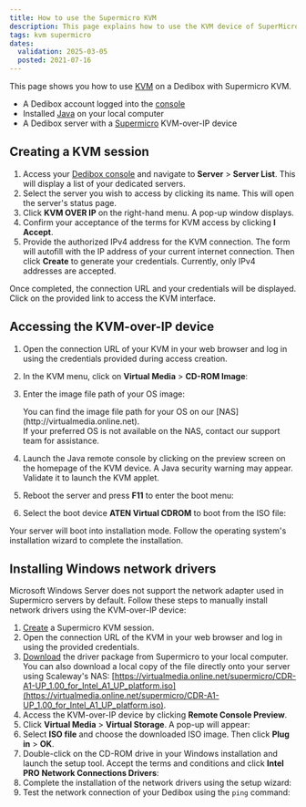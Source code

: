 ```yaml
---
title: How to use the Supermicro KVM
description: This page explains how to use the KVM device of SuperMicro servers on Scaleway Dedibox.
tags: kvm supermicro
dates:
  validation: 2025-03-05
  posted: 2021-07-16
---
```




This page shows you how to use [KVM](/dedibox-kvm-over-ip/concepts/#kvm-over-ip) on a Dedibox with Supermicro KVM.

<Requirements />

- A Dedibox account logged into the [console](https://console.online.net)
- Installed [Java](https://www.java.com/en/download/help/download_options.html) on your local computer
- A Dedibox server with a [Supermicro](https://www.supermicro.com/en/solutions/management-software/bmc-resources) KVM-over-IP device

## Creating a KVM session

1. Access your [Dedibox console](https://console.online.net/) and navigate to **Server** > **Server List**. This will display a list of your dedicated servers.
2. Select the server you wish to access by clicking its name. This will open the server's status page.
3. Click **KVM OVER IP** on the right-hand menu. A pop-up window displays.
    <Lightbox image={image} alt="" />
4. Confirm your acceptance of the terms for KVM access by clicking **I Accept**.
5. Provide the authorized IPv4 address for the KVM connection. The form will autofill with the IP address of your current internet connection. Then click **Create** to generate your credentials.
    <Message type="note">
      Currently, only IPv4 addresses are accepted.
    </Message>

Once completed, the connection URL and your credentials will be displayed. Click on the provided link to access the KVM interface.

## Accessing the KVM-over-IP device

1. Open the connection URL of your KVM in your web browser and log in using the credentials provided during access creation.
2. In the KVM menu, click on **Virtual Media** > **CD-ROM Image**:
    <Lightbox image={image2} alt="" />
3. Enter the image file path of your OS image:
    <Lightbox image={image3} alt="" />

    <Message type="tip">
    You can find the image file path for your OS on our [NAS](http://virtualmedia.online.net). <br />
    If your preferred OS is not available on the NAS, contact our support team for assistance.
    </Message>
4. Launch the Java remote console by clicking on the preview screen on the homepage of the KVM device.
    <Message type="tip">
      A Java security warning may appear. Validate it to launch the KVM applet.
    </Message>
5. Reboot the server and press **F11** to enter the boot menu:
    <Lightbox image={image4} alt="" />
6. Select the boot device **ATEN Virtual CDROM** to boot from the ISO file:
    <Lightbox image={image5} alt="" />

Your server will boot into installation mode. Follow the operating system's installation wizard to complete the installation.

<Lightbox image={image6} alt="" />

## Installing Windows network drivers

Microsoft Windows Server does not support the network adapter used in Supermicro servers by default. Follow these steps to manually install network drivers using the KVM-over-IP device:

1. [Create](#creating-a-kvm-session) a Supermicro KVM session.
2. Open the connection URL of the KVM in your web browser and log in using the provided credentials.
3. [Download](https://www.supermicro.com/wdl/CDR_Images/CDR-A1-A2-UP/CDR-A1-A2-UP_1.02_for_Intel_A1_A2_UP_platform.iso.iso) the driver package from Supermicro to your local computer.
    <Message type="tip">
      You can also download a local copy of the file directly onto your server using Scaleway's NAS: [https://virtualmedia.online.net/supermicro/CDR-A1-UP_1.00_for_Intel_A1_UP_platform.iso](https://virtualmedia.online.net/supermicro/CDR-A1-UP_1.00_for_Intel_A1_UP_platform.iso).
    </Message>
4. Access the KVM-over-IP device by clicking **Remote Console Preview**.
5. Click **Virtual Media** > **Virtual Storage**. A pop-up will appear:
    <Lightbox image={image7} />
6. Select **ISO file** and choose the downloaded ISO image. Then click **Plug in** > **OK**.
7. Double-click on the CD-ROM drive in your Windows installation and launch the setup tool. Accept the terms and conditions and click **Intel PRO Network Connections Drivers**:
    <Lightbox image={image8} />
8. Complete the installation of the network drivers using the setup wizard:
    <Lightbox image={image9} />
9. Test the network connection of your Dedibox using the `ping` command:
    <Lightbox image={image10} />


